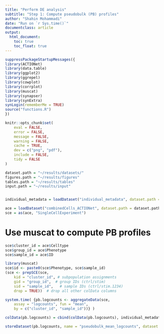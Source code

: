 ```yaml
---
title: "Perform DE analysis"
subtitle: "Step 1: Compute pseudobulk (PB) profiles"
author: "Shahin Mohammadi"
date: "Run on `r Sys.time()`"
documentclass: article
output:
  html_document:
    toc: true
    toc_float: true
---
```


```r
suppressPackageStartupMessages({
library(ACTIONet)
library(data.table)
library(ggplot2)
library(ggrepel)
library(cowplot)
library(corrplot)
library(muscat)
library(synapser)
library(synExtra)
synLogin(rememberMe = TRUE)
source("functions.R")
})

knitr::opts_chunk$set(
	eval = FALSE,
	error = FALSE,
	message = FALSE,
	warning = FALSE,
	cache = TRUE,
	dev = c("png", "pdf"),
	include = FALSE,
	tidy = FALSE
)


```



```r
dataset.path = "~/results/datasets/"
figures.path = "~/results/figures"
tables.path = "~/results/tables"
input.path = "~/results/input"


individual_metadata = loadDataset("individual_metadata", dataset.path = dataset.path)

ace = loadDataset("combinedCells_ACTIONet", dataset.path = dataset.path)
sce = as(ace, "SingleCellExperiment")

```

# Use muscat to compute PB profiles
```r
sce$cluster_id = ace$Celltype
sce$group_id = ace$Phenotype
sce$sample_id = ace$ID

library(muscat)
sce$id <- paste0(sce$Phenotype, sce$sample_id)
(sce <- prepSCE(sce,
    kid = "cluster_id", # subpopulation assignments
    gid = "group_id",  # group IDs (ctrl/stim)
    sid = "sample_id",   # sample IDs (ctrl/stim.1234)
    drop = TRUE))  # drop all other colData columns

system.time( {pb.logcounts <- aggregateData(sce,
    assay = "logcounts", fun = "mean",
    by = c("cluster_id", "sample_id"))} )

colData(pb.logcounts) = cbind(colData(pb.logcounts), individual_metadata[colnames(pb.logcounts), ])

```


```r

storeDataset(pb.logcounts, name = "pseudobulk_mean_logcounts", dataset.path = dataset.path)

```




